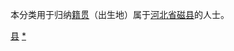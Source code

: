 {{Catnav|頁面分類|各種主題的頁面分類|依中国各省来作的分类|各地中国人|河北人|邯鄲人}}
{{Catnav|頁面分類|人物|各國人物|中国人|各地中国人|河北人|邯鄲人}}

本分类用于归纳[[籍贯|籍贯]]（出生地）属于[[河北省|河北省]][[磁县|磁县]]的人士。

[[Category:邯鄲人|县]]
[[Category:磁县|*]]